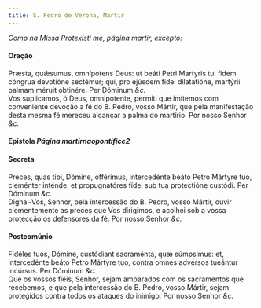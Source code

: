 ```yaml
---
title: S. Pedro de Verona, Mártir
---
```



<em>Como na Missa Protexísti me, página martir, excepto:</em>

<h4 class="text-center">Oração</h4>
<div class="container-fluid">
<div class="row">
<div class="col-6 dropcaps text-justify">
Præsta, quǽsumus, omnípotens Deus: ut beáti Petri Martyris tui fidem cóngrua devotióne sectémur; qui, pro ejúsdem fídei dilatatióne, martýrii palmam méruit obtinére. Per Dóminum <em>&c.</em>
</div>
<div class="col-6 dropcaps text-justify">
Vos suplicamos, ó Deus, omnipotente, permiti que imitemos com conveniente devoção a fé do B. Pedro, vosso Mártir, que pela manifestação desta mesma fé mereceu alcançar a palma do martírio. Por nosso Senhor <em>&c.</em>
</div>
</div>
</div>

<h4 class="text-center">Epístola <em>Página martirnaopontifice2</em></h4>

<h4 class="text-center">Secreta</h4>
<div class="container-fluid">
<div class="row">
<div class="col-6 dropcaps text-justify">
Preces, quas tibi, Dómine, offérimus, intercedénte beáto Petro Mártyre tuo, cleménter inténde: et propugnatóres fídei sub tua protectióne custódi. Per Dóminum <em>&c.</em>
</div>
<div class="col-6 dropcaps text-justify">
Dignai-Vos, Senhor, pela intercessão do B. Pedro, vosso Mártir, ouvir clementemente as preces que Vos dirigimos, e acolhei sob a vossa protecção os defensores da fé. Por nosso Senhor <em>&c.</em>
</div>
</div>
</div>

<h4 class="text-center">Postcomúnio</h4>
<div class="container-fluid">
<div class="row">
<div class="col-6 dropcaps text-justify">
Fidéles tuos, Dómine, custódiant sacraménta, quæ súmpsimus: et, intercedénte beáto Petro Mártyre tuo, contra omnes advérsos tueántur incúrsus. Per Dóminum <em>&c.</em>
</div>
<div class="col-6 dropcaps text-justify">
Que os vossos fiéis, Senhor, sejam amparados com os sacramentos que recebemos, e que pela intercessão do B. Pedro, vosso Mártir, sejam protegidos contra todos os ataques do inimigo. Por nosso Senhor <em>&c.</em>
</div>
</div>
</div>
